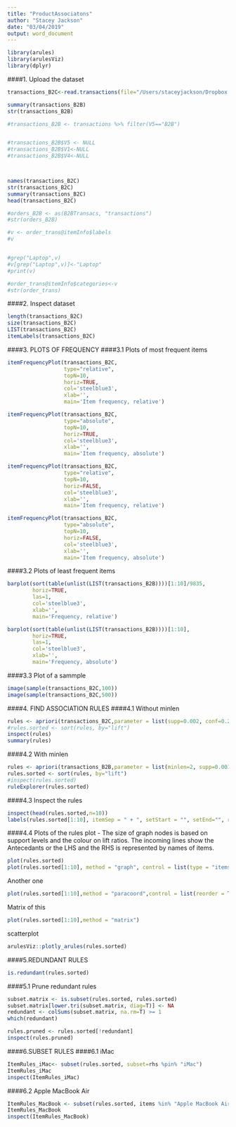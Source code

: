 ```yaml
---
title: "ProductAssociatons"
author: "Stacey Jackson"
date: "03/04/2019"
output: word_document
---
```

```r
library(arules)
library(arulesViz)
library(dplyr)
```
####1. Upload the dataset

```r
transactions_B2C<-read.transactions(file="/Users/staceyjackson/Dropbox (Personal)/Ubiqum/DataAnalytics2/ProductAssociations/Data/B2CTransacs.csv",sep = ",", header = T, rm.duplicates = FALSE, quote = "\"'", skip = 0, encoding = "unknown")

summary(transactions_B2B)
str(transactions_B2B)

#transactions_B2B <- transactions %>% filter(V5=="B2B")


#transactions_B2B$V5 <- NULL
#transactions_B2B$V1<-NULL
#transactions_B2B$V4<-NULL



names(transactions_B2C)
str(transactions_B2C)
summary(transactions_B2C)
head(transactions_B2C)


```

```r

#orders_B2B <- as(B2BTransacs, "transactions")
#str(orders_B2B)

#v <- order_trans@itemInfo$labels
#v


#grep("Laptop",v)
#v[grep("Laptop",v)]<-"Laptop"
#print(v)

#order_trans@itemInfo$categories<-v
#str(order_trans)

```
####2. Inspect dataset
```r
length(transactions_B2C)
size(transactions_B2C)
LIST(transactions_B2C)
itemLabels(transactions_B2C)
```
####3. PLOTS OF FREQUENCY
####3.1 Plots of most frequent items
```r

itemFrequencyPlot(transactions_B2C,
                  type="relative",
                  topN=10,
                  horiz=TRUE,
                  col='steelblue3',
                  xlab='',
                  main='Item frequency, relative')

itemFrequencyPlot(transactions_B2C,
                  type="absolute",
                  topN=10,
                  horiz=TRUE,
                  col='steelblue3',
                  xlab='',
                  main='Item frequency, absolute')

itemFrequencyPlot(transactions_B2C,
                  type="relative",
                  topN=10,
                  horiz=FALSE,
                  col='steelblue3',
                  xlab='',
                  main='Item frequency, relative')

itemFrequencyPlot(transactions_B2C,
                  type="absolute",
                  topN=10,
                  horiz=FALSE,
                  col='steelblue3',
                  xlab='',
                  main='Item frequency, absolute')


```
####3.2 Plots of least frequent items
```r


barplot(sort(table(unlist(LIST(transactions_B2B))))[1:10]/9835,
        horiz=TRUE,
        las=1,
        col='steelblue3',
        xlab='',
        main='Frequency, relative')

barplot(sort(table(unlist(LIST(transactions_B2B))))[1:10],
        horiz=TRUE,
        las=1,
        col='steelblue3',
        xlab='',
        main='Frequency, absolute')
```
####3.3 Plot of a sammple
```r
image(sample(transactions_B2C,100))
image(sample(transactions_B2C,500))
```
####4. FIND ASSOCIATION RULES
####4.1 Without minlen

```r
rules <- apriori(transactions_B2C,parameter = list(supp=0.002, conf=0.2))
#rules.sorted <- sort(rules, by="lift")
inspect(rules)
summary(rules)


```
####4.2 With minlen
```r

rules <- apriori(transactions_B2B,parameter = list(minlen=2, supp=0.001, conf=0.1),control = list(verbose=F))
rules.sorted <- sort(rules, by="lift")
#inspect(rules.sorted)
ruleExplorer(rules.sorted)
```

####4.3 Inspect the rules
```r
inspect(head(rules.sorted,n=10))
labels(rules.sorted[1:10], itemSep = " + ", setStart = "", setEnd="", ruleSep = " ---> ")

```

####4.4 Plots of the rules
plot - The size of graph nodes is based on support levels and the colour on lift ratios. The incoming lines show the Antecedants or the LHS and the RHS is represented by names of items. 

```r
plot(rules.sorted)
plot(rules.sorted[1:10], method = "graph", control = list(type = "items"))
```
Another one
```r
plot(rules.sorted[1:10],method = "paracoord",control = list(reorder = TRUE))
```
Matrix of this
```r
plot(rules.sorted[1:10],method = "matrix")
```
scatterplot
```r
arulesViz::plotly_arules(rules.sorted)
```
####5.REDUNDANT RULES
```r
is.redundant(rules.sorted)
```
####5.1 Prune redundant rules
```r
subset.matrix <- is.subset(rules.sorted, rules.sorted)
subset.matrix[lower.tri(subset.matrix, diag=T)] <- NA
redundant <- colSums(subset.matrix, na.rm=T) >= 1
which(redundant)

rules.pruned <- rules.sorted[!redundant]
inspect(rules.pruned)
```
####6.SUBSET RULES
####6.1 iMac
```r
ItemRules_iMac<- subset(rules.sorted, subset=rhs %pin% "iMac")
ItemRules_iMac
inspect(ItemRules_iMac)
```
####6.2 Apple MacBook Air
```r

ItemRules_MacBook <- subset(rules.sorted, items %in% "Apple MacBook Air")
ItemRules_MacBook
inspect(ItemRules_MacBook)
```



